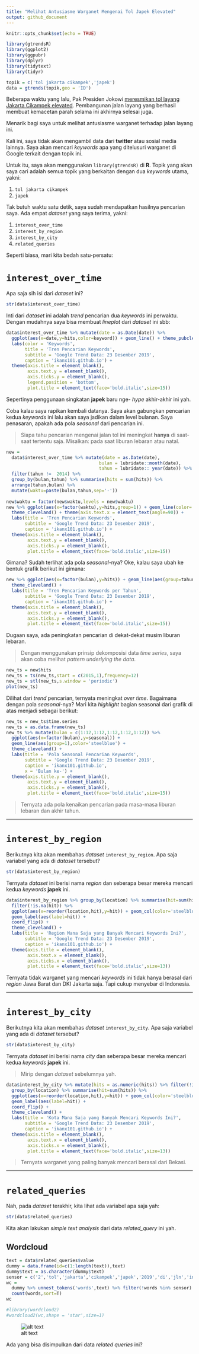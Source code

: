 ```yaml
---
title: "Melihat Antusiasme Warganet Mengenai Tol Japek Elevated"
output: github_document
---
```


```r
knitr::opts_chunk$set(echo = TRUE)
```

```r
library(gtrendsR)
library(ggplot2)
library(ggpubr)
library(dplyr)
library(tidytext)
library(tidyr)

topik = c('tol jakarta cikampek','japek')
data = gtrends(topik,geo = 'ID') 
```
Beberapa waktu yang lalu, Pak Presiden Jokowi [meresmikan tol layang Jakarta Cikampek elevated](https://www.liputan6.com/bisnis/read/4132366/jokowi-resmikan-tol-layang-jakarta-cikampek-siang-ini). Pembangunan jalan layang yang berhasil membuat kemacetan parah selama ini akhirnya selesai juga. 

Menarik bagi saya untuk melihat antusiasme warganet terhadap jalan layang ini.

Kali ini, saya tidak akan mengambil data dari __twitter__ atau sosial media lainnya. Saya akan mencari _keywords_ apa yang ditelusuri warganet di Google terkait dengan topik ini.

Untuk itu, saya akan menggunakan `library(gtrendsR)` di __R__. Topik yang akan saya cari adalah semua topik yang berkaitan dengan dua _keywords_ utama, yakni:

1. `tol jakarta cikampek`
2. `japek`

Tak butuh waktu satu detik, saya sudah mendapatkan hasilnya pencarian saya. Ada empat _dataset_ yang saya terima, yakni:

1. `interest_over_time`
2. `interest_by_region`
3. `interest_by_city`
4. `related_queries`

Seperti biasa, mari kita bedah satu-persatu:

# `interest_over_time`

Apa saja sih isi dari _dataset_ ini?

```r
str(data$interest_over_time)
```

Inti dari _dataset_ ini adalah _trend_ pencarian dua _keywords_ ini perwaktu. Dengan mudahnya saya bisa membuat _lineplot_ dari _dataset_ ini sbb:

```r
data$interest_over_time %>% mutate(date = as.Date(date)) %>%
  ggplot(aes(x=date,y=hits,color=keyword)) + geom_line() + theme_pubclean() +
  labs(color = 'Keywords',
       title = 'Tren Pencarian Keywords',
       subtitle = 'Google Trend Data: 23 Desember 2019',
       caption = 'ikanx101.github.io') +
  theme(axis.title = element_blank(),
        axis.text.y = element_blank(),
        axis.ticks.y = element_blank(),
        legend.position = 'bottom',
        plot.title = element_text(face='bold.italic',size=15))
```

Sepertinya penggunaan singkatan __japek__ baru nge- _hype_ akhir-akhir ini yah. 

Coba kalau saya rapikan kembali datanya. Saya akan gabungkan pencarian kedua _keywords_ ini lalu akan saya jadikan dalam level bulanan. Saya penasaran, apakah ada pola _seasonal_ dari pencarian ini.

> Siapa tahu pencarian mengenai jalan tol ini meningkat __hanya__ di saat-saat tertentu saja. Misalkan: pada saat liburan lebaran atau natal.

```r
new = 
  data$interest_over_time %>% mutate(date = as.Date(date),
                                   bulan = lubridate::month(date),
                                   tahun = lubridate:: year(date)) %>%
  filter(tahun !=  2014) %>%
  group_by(bulan,tahun) %>% summarise(hits = sum(hits)) %>%
  arrange(tahun,bulan) %>%
  mutate(waktu=paste(bulan,tahun,sep='-'))
  
new$waktu = factor(new$waktu,levels = new$waktu)
new %>% ggplot(aes(x=factor(waktu),y=hits,group=1)) + geom_line(color='steelblue') +
  theme_cleveland() + theme(axis.text.x = element_text(angle=90)) +
  labs(title = 'Tren Pencarian Keywords',
       subtitle = 'Google Trend Data: 23 Desember 2019',
       caption = 'ikanx101.github.io') +
  theme(axis.title = element_blank(),
        axis.text.y = element_blank(),
        axis.ticks.y = element_blank(),
        plot.title = element_text(face='bold.italic',size=15))
```

Gimana? Sudah terlihat ada pola _seasonal_-nya? Oke, kalau saya ubah ke bentuk grafik berikut ini gimana:

```r
new %>% ggplot(aes(x=factor(bulan),y=hits)) + geom_line(aes(group=tahun)) +
  theme_cleveland() +
  labs(title = 'Tren Pencarian Keywords per Tahun',
       subtitle = 'Google Trend Data: 23 Desember 2019',
       caption = 'ikanx101.github.io') +
  theme(axis.title = element_blank(),
        axis.text.y = element_blank(),
        axis.ticks.y = element_blank(),
        plot.title = element_text(face='bold.italic',size=15))

```

Dugaan saya, ada peningkatan pencarian di dekat-dekat musim liburan lebaran. 

> Dengan menggunakan prinsip dekomposisi data _time series_, saya akan coba melihat _pattern underlying the data_.

```r
new_ts = new$hits
new_ts = ts(new_ts,start = c(2015,1),frequency=12)
new_ts = stl(new_ts,s.window = 'periodic')
plot(new_ts)
```

Dilihat dari _trend_ pencarian, ternyata meningkat _over time_. Bagaimana dengan pola _seasonal_-nya? Mari kita _highlight_ bagian seasonal dari grafik di atas menjadi sebagai berikut:

```r
new_ts = new_ts$time.series
new_ts = as.data.frame(new_ts)
new_ts %>% mutate(bulan = c(1:12,1:12,1:12,1:12,1:12)) %>% 
  ggplot(aes(x=factor(bulan),y=seasonal)) +
  geom_line(aes(group=1),color='steelblue') +
  theme_cleveland() +
  labs(title = 'Pola Seasonal Pencarian Keywords',
       subtitle = 'Google Trend Data: 23 Desember 2019',
       caption = 'ikanx101.github.io',
       x = 'Bulan ke-') +
  theme(axis.title.y = element_blank(),
        axis.text.y = element_blank(),
        axis.ticks.y = element_blank(),
        plot.title = element_text(face='bold.italic',size=15))
```

> Ternyata ada pola kenaikan pencarian pada masa-masa liburan lebaran dan akhir tahun.

____

# `interest_by_region`

Berikutnya kita akan membahas _dataset_ `interest_by_region`. Apa saja variabel yang ada di _dataset_ tersebut?

```r
str(data$interest_by_region)
```

Ternyata _dataset_ ini berisi nama _region_ dan seberapa besar mereka mencari kedua _keywords_ __japek__ ini.

```r
data$interest_by_region %>% group_by(location) %>% summarise(hit=sum(hits)) %>%
  filter(!is.na(hit)) %>%
  ggplot(aes(x=reorder(location,hit),y=hit)) + geom_col(color='steelblue',fill='white',alpha=.6) +
  geom_label(aes(label=hit)) +
  coord_flip() +
  theme_cleveland() +
  labs(title = 'Region Mana Saja yang Banyak Mencari Keywords Ini?',
       subtitle = 'Google Trend Data: 23 Desember 2019',
       caption = 'ikanx101.github.io') +
  theme(axis.title = element_blank(),
        axis.text.x = element_blank(),
        axis.ticks.x = element_blank(),
        plot.title = element_text(face='bold.italic',size=13))
```

Ternyata tidak warganet yang mencari _keywords_ ini tidak hanya berasal dari _region_ Jawa Barat dan DKI Jakarta saja. Tapi cukup menyebar di Indonesia.

____

# `interest_by_city`

Berikutnya kita akan membahas _dataset_ `interest_by_city`. Apa saja variabel yang ada di _dataset_ tersebut?

```r
str(data$interest_by_city)
```

Ternyata _dataset_ ini berisi nama _city_ dan seberapa besar mereka mencari kedua _keywords_ __japek__ ini. 

> Mirip dengan _dataset_ sebelumnya yah.

```r
data$interest_by_city %>% mutate(hits = as.numeric(hits)) %>% filter(!is.na(hits)) %>%
  group_by(location) %>% summarise(hit=sum(hits)) %>%
  ggplot(aes(x=reorder(location,hit),y=hit)) + geom_col(color='steelblue',fill='white',alpha=.6) +
  geom_label(aes(label=hit)) +
  coord_flip() +
  theme_cleveland() +
  labs(title = 'Kota Mana Saja yang Banyak Mencari Keywords Ini?',
       subtitle = 'Google Trend Data: 23 Desember 2019',
       caption = 'ikanx101.github.io') +
  theme(axis.title = element_blank(),
        axis.text.x = element_blank(),
        axis.ticks.x = element_blank(),
        plot.title = element_text(face='bold.italic',size=13))
```

> Ternyata warganet yang paling banyak mencari berasal dari Bekasi.

____

# `related_queries`

Nah, pada _dataset_ terakhir, kita lihat ada variabel apa saja yah:

```r
str(data$related_queries)
```

Kita akan lakukan _simple text analysis_ dari data _related_query_ ini yah.

## Wordcloud

```r
text = data$related_queries$value
dummy = data.frame(id=c(1:length(text)),text)
dummy$text = as.character(dummy$text)
sensor = c('2','tol','jakarta','cikampek','japek','2019','di','jln','ini','jalan')
wc = 
  dummy %>% unnest_tokens('words',text) %>% filter(!words %in% sensor) %>%
  count(words,sort=T) 
wc

#library(wordcloud2)
#wordcloud2(wc,shape = 'star',size=1)
```
![alt text](enter url di sini "japek")

Ada yang bisa disimpulkan dari data _related queries_ ini?